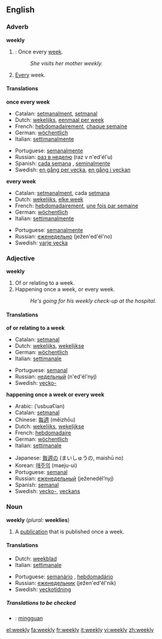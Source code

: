 ==English==

===Adverb===
'''weekly'''

#{{time}}: Once every [[week]].
#:''She visits her mother weekly.''
#[[Every]] week.

====Translations====

'''once every week'''
{{top}}
*Catalan: [[setmanalment]], [[setmanal]]
*Dutch: [[wekelijks]], [[eenmaal per week]]
*French: [[hebdomadairement]], [[chaque semaine]]
*German: [[wöchentlich]]
*Italian: [[settimanalmente]]
{{mid}}
*Portuguese: [[semanalmente]]
*Russian: [[раз в неделю]] (raz v n'ed'él'u)
*Spanish: [[cada semana]] , [[seminalmente]]
*Swedish: [[en gång per vecka]], [[en gång i veckan]]

{{bottom}}

'''every week'''
{{top}}
*Catalan: [[setmanalment]], cada [[setmana]]
*Dutch: [[wekelijks]], [[elke week]]
*French: [[hebdomadairement]], [[une fois par semaine]]
*German: [[wöchentlich]]
*Italian: [[settimanalmente]]
{{mid}}
*Portuguese: [[semanalmente]]
*Russian: [[еженедельно]] (ježen'ed'él'no)
*Swedish: [[varje vecka]]
{{bottom}}

===Adjective===
'''weekly'''

#Of or relating to a week.
#Happening once a week, or every week.
#:''He's going for his weekly check-up at the hospital.''

====Translations====

'''of or relating to a week'''
{{top}}
*Catalan: [[setmanal]]
*Dutch: [[wekelijks]], [[wekelijkse]]
*German: [[wöchentlich]]
*Italian: [[settimanale]]
{{mid}}
*Portuguese: [[semanal]]
*Russian: [[недельный]] (n'ed'él'nyj)
*Swedish: [[vecko-]]
{{bottom}}

'''happening once a week or every week'''
{{top}}
*Arabic: {{ARchar|[[اسبوعيا|أسبوعيًا]]}} (’usbuaʕían)
*Catalan: [[setmanal]]
*Chinese: [[每週]] (měizhōu)
*Dutch: [[wekelijks]], [[wekelijkse]]
*French: [[hebdomadaire]]
*German: [[wöchentlich]]
*Italian: [[settimanale]]
{{mid}}
*Japanese: [[毎週]]の (まいしゅうの, maishū no)
*Korean: [[매주|매주의]] (maeju-ui)
*Portuguese: [[semanal]]
*Russian: [[еженедельный]] (ježenedél’nyj)
*Spanish: [[semanal]]
*Swedish: [[vecko-]], [[veckans]]
{{bottom}}

===Noun===
'''weekly'''  (''plural:'' '''weeklies''')

#A [[publication]] that is published once a week.

====Translations====
{{top}}
*Dutch: [[weekblad]] {{n}}
*Italian: [[settimanale]] {{m}}
{{mid}}
*Portuguese: [[semanário]] {{m}}, [[hebdomadário]] {{m}}
*Russian: [[еженедельник]] (ježen'ed'él'nik) {{m}}
*Swedish: [[veckotidning]] {{c}}
{{bottom}}

=====Translations to be checked=====
<!--Remove this section once all of the translations below have been moved into the tables above.-->
{{checktrans}}


*{{ttbc|Indonesian}}: [[minggu|mingguan]]

[[el:weekly]]
[[fa:weekly]]
[[fr:weekly]]
[[it:weekly]]
[[vi:weekly]]
[[zh:weekly]]